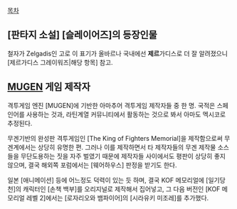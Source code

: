 [[목차]]

== [판타지 소설] [슬레이어즈]의 등장인물 ==
철자가 Zelgadis인 고로 이 표기가 올바르나 국내에선 '''제르'''가디스로 더 잘 알려졌으니 [제르가디스 그레이워즈|해당 항목] 참고.

== [[MUGEN]] 게임 제작자 ==
격투게임 엔진 [MUGEN]에 기반한 아마추어 격투게임 제작자들 중 한 명. 국적은 스페인어를 사용하는 것과, 라틴계열 커뮤니티에서 활동하는 것으로 봐서 아마도 멕시코로 추정된다.

무겐기반의 완성판 격투게임인 [The King of Fighters Memorial]을 제작함으로써 무겐계에서는 상당히 유명한 편.
그러나 이를 제작하면서 타 제작자들의 무겐 제작물 소스들을 무단도용하는 짓을 자주 벌였기 때문에 제작자들 사이에서도 평판이 상당히 좋지 않으며, 결국 해외쪽 포럼에서는 [웨어하우스] 판정을 받기도 한다.

일본 [애니메이션] 등에 어느정도 덕력이 있는 듯 하며, 결국 KOF 메모리얼에 [일기당천]의 캐릭터인 [손책 백부]를 오리지널로 제작해서 집어넣고, 그 다음 버전인 [KOF 메모리얼 레벨 2]에서는 [로자리오와 뱀파이어]의 [시라유키 미조레]를 추가했다. 
